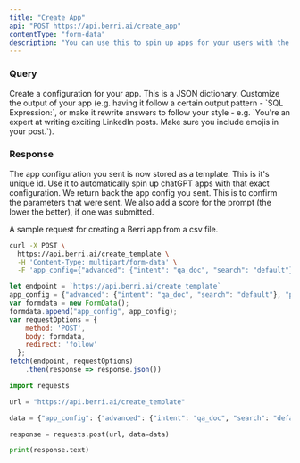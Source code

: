 ```yaml
---
title: "Create App"
api: "POST https://api.berri.ai/create_app"
contentType: "form-data"
description: "You can use this to spin up apps for your users with the same configuration"
---
```


### Query

<ParamField body="app_config" type="string">
  Create a configuration for your app. This is a JSON dictionary. 
</ParamField>

<ParamField body="prompt" type="string" optional>
  Customize the output of your app (e.g. having it follow a certain output pattern - `SQL Expression:`, or make it rewrite answers to follow your style - e.g. `You're an expert at writing exciting LinkedIn posts. Make sure you include emojis in your post.`). 
</ParamField>


### Response

<ResponseField name="template_id" type="string">
  The app configuration you sent is now stored as a template. This is it's unique id. Use it to automatically spin up chatGPT apps with that exact configuration. 
</ResponseField>

<ResponseField name="app_config" type="dictionary">
  We return back the app config you sent. This is to confirm the parameters that were sent. We also add a score for the prompt (the lower the better), if one was submitted. 
</ResponseField>

A sample request for creating a Berri app from a csv file.

<RequestExample>

```bash curl
curl -X POST \
  https://api.berri.ai/create_template \
  -H 'Content-Type: multipart/form-data' \
  -F 'app_config={"advanced": {"intent": "qa_doc", "search": "default"}, "prompt": "Be legal and ethical", "output_length": "256"}'
```

```javascript javascript
let endpoint = `https://api.berri.ai/create_template`
app_config = {"advanced": {"intent": "qa_doc", "search": "default"}, "prompt": "Be legal and ethical", "output_length": "256"}
var formdata = new FormData();
formdata.append("app_config", app_config);
var requestOptions = {
    method: 'POST',
    body: formdata,
    redirect: 'follow'
  };
fetch(endpoint, requestOptions)
    .then(response => response.json())
```

```python python
import requests

url = "https://api.berri.ai/create_template"

data = {"app_config": {"advanced": {"intent": "qa_doc", "search": "default"}, "prompt": "Be legal and ethical", "output_length": "256"} }

response = requests.post(url, data=data)

print(response.text)
```